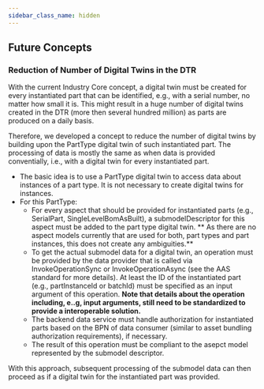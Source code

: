 ```yaml
---
sidebar_class_name: hidden
---
```


<!--
This work is licensed under the CC-BY-4.0 (https://creativecommons.org/licenses/by/4.0/legalcode).

- SPDX-License-Identifier: CC-BY-4.0
- SPDX-FileCopyrightText: 2023 - 2024 BASF SE
- SPDX-FileCopyrightText: 2023 - 2024 Bayerische Motoren Werke Aktiengesellschaft (BMW AG)
- SPDX-FileCopyrightText: 2023 - 2024 Fraunhofer-Gesellschaft zur Foerderung der angewandten Forschung e.V. (represented by Fraunhofer ISST & Fraunhofer IML)
- SPDX-FileCopyrightText: 2023 - 2024 German Edge Cloud GmbH & Co. KG
- SPDX-FileCopyrightText: 2023 - 2024 Mercedes Benz AG
- SPDX-FileCopyrightText: 2023 - 2024 Robert Bosch Manufacturing Solutions GmbH
- SPDX-FileCopyrightText: 2023 - 2024 SAP SE
- SPDX-FileCopyrightText: 2023 - 2024 Siemens AG
- SPDX-FileCopyrightText: 2023 - 2024 T-Systems International GmbH
- SPDX-FileCopyrightText: 2023 - 2024 ZF Friedrichshafen AG
- SPDX-FileCopyrightText: 2023 - 2024 Contributors to the Eclipse Foundation
- Source URL: https://github.com/eclipse-tractusx/eclipse-tractusx.github.io/tree/main/docs-kits/kits/Industry%20Core%20Kit (latest version)
-->

## Future Concepts

### Reduction of Number of Digital Twins in the DTR

With the current Industry Core concept, a digital twin must be created for every instantiated part that can be identified, e.g., with a serial number, no matter how small it is. This might result in a huge number of digital twins created in the DTR (more then several hundred million) as parts are produced on a daily basis.

Therefore, we developed a concept to reduce the number of digital twins by building upon the PartType digital twin of such instantiated part. The processing of data is mostly the same as when data is provided conventially, i.e., with a digital twin for every instantiated part.

- The basic idea is to use a PartType digital twin to access data about instances of a part type. It is not necessary to create digital twins for instances.
- For this PartType:
  - For every aspect that should be provided for instantiated parts (e.g., SerialPart, SingleLevelBomAsBuilt), a submodelDescriptor for this aspect must be added to the part type digital twin. ** As there are no aspect models currently that are used for both, part types and part instances, this does not create any ambiguities.**
  - To get the actual submodel data for a digital twin, an operation must be provided by the data provider that is called via InvokeOperationSync or InvokeOperationAsync (see the AAS standard for more details). At least the ID of the instantiated part (e.g., partInstanceId or batchId) must be specified as an input argument of this operation. **Note that details about the operation including, e..g, input arguments, still need to be standardized to provide a interoperable solution.**
  - The backend data service must handle authorization for instantiated parts based on the BPN of data consumer (similar to asset bundling authorization requirements), if necessary.
  - The result of this operation must be compliant to the asepct model represented by the submodel descriptor. 
  
With this approach, subsequent processing of the submodel data can then proceed as if a digital twin for the instantiated part was provided.